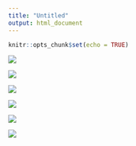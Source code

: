 ```yaml
---
title: "Untitled"
output: html_document
---
```


```r
knitr::opts_chunk$set(echo = TRUE)
```

![](na.12.2.png)

![](na.12.3.png)

![](na.12.4.png)

![](na.12.5.1.png)

![](na.12.5.2.png)

![](na.12.6.png)
